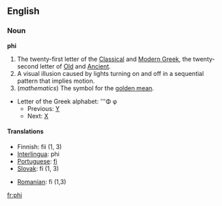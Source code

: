 {{wikipedia}}
==English==

===Noun===
'''phi''' {{IPA|[fai]}} 
# The twenty-first letter of the [[Classical Greek|Classical]] and [[Modern Greek]], the twenty-second letter of [[Old Greek|Old]] and [[Ancient Greek|Ancient]].
# A visual illusion caused by lights turning on and off in a sequential pattern that implies motion.
# (''mathematics'') The symbol for the [[golden mean]].
*Letter of the Greek alphabet: '''&#934; &#966;
**Previous: [[upsilon|&#933;]]
**Next: [[chi|&#935;]]

====Translations====
{{top}}
*Finnish: fii (1, 3)
*[[Interlingua]]: phi
*[[Portuguese]]: [[fi]] {{m}}
*[[Slovak]]: fí (1, 3)
{{mid}}
*[[Romanian]]: fi (1,3)
{{bottom}}

[[fr:phi]]
